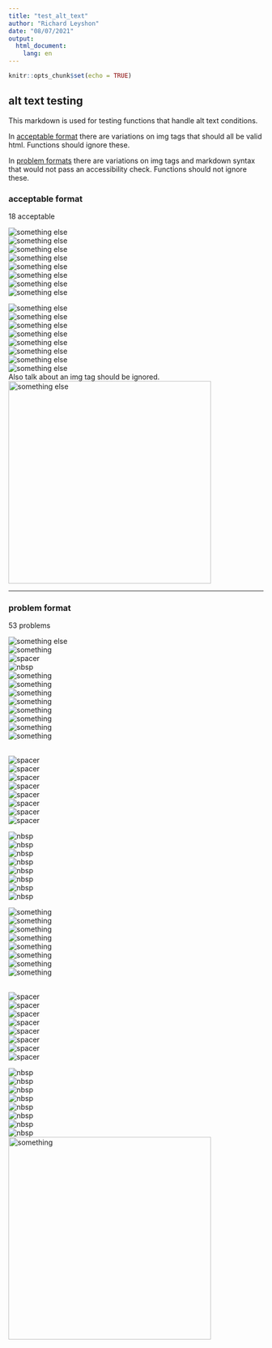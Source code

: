 ```yaml
---
title: "test_alt_text"
author: "Richard Leyshon"
date: "08/07/2021"
output:
  html_document:
    lang: en
---
```


```r
knitr::opts_chunk$set(echo = TRUE)
```

## alt text testing

This markdown is used for testing functions that handle alt text conditions. 

In [acceptable format](#accept) there are variations on img tags that should all
be valid html. Functions should ignore these.

In [problem formats](#problems) there are variations on img tags and markdown
syntax that would not pass an accessibility check. Functions should not ignore
these.

### acceptable format{#accept}

18 acceptable

<img src="something" alt="something else" />
<br>
<img src="something" alt="something else"/>
<br>
<img src = "something" alt="something else"/>
<br>
<img src="something" alt = "something else"/>
<br>
<img src = "something" alt = "something else"/>
<br>
<img src = "something" alt="something else" />
<br>
<img src="something" alt = "something else" />
<br>
<img src = "something" alt = "something else" />

<img src='something' alt='something else' />
<br>
<img src='something' alt='something else'/>
<br>
<img src = 'something' alt='something else'/>
<br>
<img src='something' alt = 'something else'/>
<br>
<img src = 'something' alt = 'something else'/>
<br>
<img src = 'something' alt='something else' />
<br>
<img src='something' alt = 'something else' />
<br>
<img src = 'something' alt = 'something else' />
<br>
Also talk about an img tag should be ignored.
<br>
<img src = "something" alt = "something else" height = "400" width = "400"/>

***

### problem format{#problems}

53 problems

![something else](something)
<br>
![something](something)
<br>
![spacer](something)
<br>
![nbsp](something)
<br>
<img src="something" alt="something" />
<br>
<img src="something" alt="something"/>
<br>
<img src="something" alt = "something"/>
<br>
<img src = "something" alt="something"/>
<br>
<img src = "something" alt = "something"/>
<br>
<img src="something" alt = "something" />
<br>
<img src = "something" alt="something" />
<br>
<img src = "something" alt = "something" />

<br>
<img src="something" alt="spacer"/>
<br>
<img src = "something" alt="spacer"/>
<br>
<img src="something" alt = "spacer"/>
<br>
<img src = "something" alt = "spacer"/>
<br>
<img src="something" alt="spacer" />
<br>
<img src = "something" alt="spacer" />
<br>
<img src="something" alt = "spacer" />
<br>
<img src = "something" alt = "spacer" />
<br>

<img src="something" alt="nbsp"/>
<br>
<img src = "something" alt="nbsp"/>
<br>
<img src="something" alt = "nbsp"/>
<br>
<img src = "something" alt = "nbsp"/>
<br>
<img src="something" alt="nbsp" />
<br>
<img src = "something" alt="nbsp" />
<br>
<img src="something" alt = "nbsp" />
<br>
<img src = "something" alt = "nbsp" />
<br>

<img src='something' alt='something' />
<br>
<img src='something' alt='something'/>
<br>
<img src='something' alt = 'something'/>
<br>
<img src = 'something' alt='something'/>
<br>
<img src = 'something' alt = 'something'/>
<br>
<img src='something' alt = 'something' />
<br>
<img src = 'something' alt='something' />
<br>
<img src = 'something' alt = 'something' />

<br>
<img src='something' alt='spacer'/>
<br>
<img src = 'something' alt='spacer'/>
<br>
<img src='something' alt = 'spacer'/>
<br>
<img src = 'something' alt = 'spacer'/>
<br>
<img src='something' alt='spacer' />
<br>
<img src = 'something' alt='spacer' />
<br>
<img src='something' alt = 'spacer' />
<br>
<img src = 'something' alt = 'spacer' />
<br>

<img src='something' alt='nbsp'/>
<br>
<img src = 'something' alt='nbsp'/>
<br>
<img src='something' alt = 'nbsp'/>
<br>
<img src = 'something' alt = 'nbsp'/>
<br>
<img src='something' alt='nbsp' />
<br>
<img src = 'something' alt='nbsp' />
<br>
<img src='something' alt = 'nbsp' />
<br>
<img src = 'something' alt = 'nbsp' />
<br>
<img src = "something" alt = "something" height = "400" width = "400"/>
